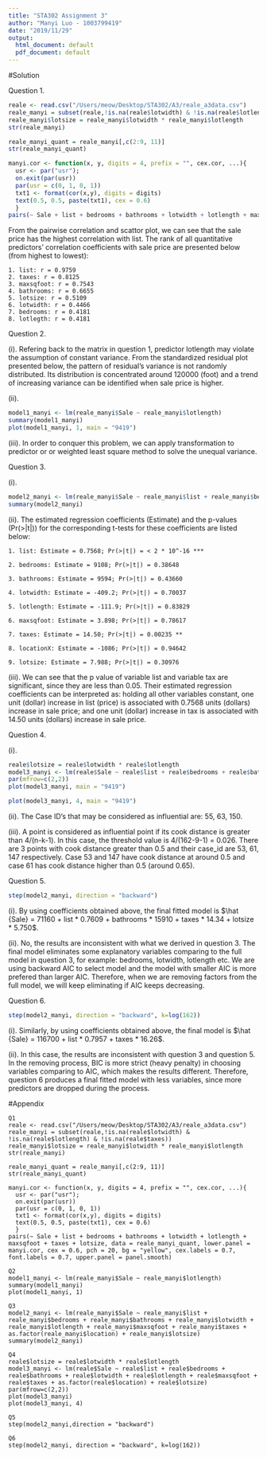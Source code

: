 ```yaml
---
title: "STA302 Assignment 3"
author: "Manyi Luo - 1003799419"
date: "2019/11/29"
output:
  html_document: default
  pdf_document: default
---
```


#Solution

Question 1.
```r
reale <- read.csv("/Users/meow/Desktop/STA302/A3/reale_a3data.csv")
reale_manyi = subset(reale,!is.na(reale$lotwidth) & !is.na(reale$lotlength) & !is.na(reale$taxes))
reale_manyi$lotsize = reale_manyi$lotwidth * reale_manyi$lotlength
str(reale_manyi)
```

```r
reale_manyi_quant = reale_manyi[,c(2:9, 11)]
str(reale_manyi_quant)
```

```r
manyi.cor <- function(x, y, digits = 4, prefix = "", cex.cor, ...){
  usr <- par("usr");
  on.exit(par(usr))
  par(usr = c(0, 1, 0, 1))
  txt1 <- format(cor(x,y), digits = digits)
  text(0.5, 0.5, paste(txt1), cex = 0.6)
  }
pairs(~ Sale + list + bedrooms + bathrooms + lotwidth + lotlength + maxsqfoot + taxes + lotsize, data = reale_manyi_quant, lower.panel = manyi.cor, cex = 0.6, pch = 20, bg = "yellow", cex.labels = 0.7, font.labels = 0.7, upper.panel = panel.smooth)
```

From the pairwise correlation and scattor plot, we can see that the sale price has the highest correlation with list. The rank of all quantitative predictors' correlation coefficients with sale price are presented below (from highest to lowest):
```
1. list: r = 0.9759
2. taxes: r = 0.8125
3. maxsqfoot: r = 0.7543
4. bathrooms: r = 0.6655
5. lotsize: r = 0.5109
6. lotwidth: r = 0.4466
7. bedrooms: r = 0.4181
8. lotlegth: r = 0.4181
```

Question 2.

(i).
Refering back to the matrix in question 1, predictor lotlength may violate the assumption of constant variance. From the standardized residual plot presented below, the pattern of residual's variance is not randomly distributed. Its distribution is concentrated around 120000 (foot) and a trend of increasing variance can be identified when sale price is higher.

(ii).
```r
model1_manyi <- lm(reale_manyi$Sale ~ reale_manyi$lotlength)
summary(model1_manyi)
plot(model1_manyi, 1, main = "9419")
```

(iii). In order to conquer this problem, we can apply transformation to predictor or or weighted least square method to solve the unequal variance.

Question 3.

(i).
```r
model2_manyi <- lm(reale_manyi$Sale ~ reale_manyi$list + reale_manyi$bedrooms + reale_manyi$bathrooms + reale_manyi$lotwidth + reale_manyi$lotlength + reale_manyi$maxsqfoot + reale_manyi$taxes + as.factor(reale_manyi$location) + reale_manyi$lotsize)
summary(model2_manyi)
```

(ii).
The estimated regression coefficients (Estimate) and the p-values (Pr(>|t|)) for the corresponding t-tests for these coefficients are listed below:
```
1. list: Estimate = 0.7568; Pr(>|t|) = < 2 * 10^-16 ***

2. bedrooms: Estimate = 9108; Pr(>|t|) = 0.38648

3. bathrooms: Estimate = 9594; Pr(>|t|) = 0.43660

4. lotwidth: Estimate = -409.2; Pr(>|t|) = 0.70037

5. lotlength: Estimate = -111.9; Pr(>|t|) = 0.83829

6. maxsqfoot: Estimate = 3.898; Pr(>|t|) = 0.78617

7. taxes: Estimate = 14.50; Pr(>|t|) = 0.00235 **

8. locationX: Estimate = -1086; Pr(>|t|) = 0.94642

9. lotsize: Estimate = 7.988; Pr(>|t|) = 0.30976
```

(iii).
We can see that the p value of variable list and variable tax are significant, since they are less than 0.05. Their estimated regression coefficients can be interpreted as: holding all other variables constant, one unit (dollar) increase in list (price) is associated with 0.7568 units (dollars) increase in sale price; and one unit (dollar) increase in tax is associated with 14.50 units (dollars) increase in sale price.

Question 4.

(i).
```r
reale$lotsize = reale$lotwidth * reale$lotlength
model3_manyi <- lm(reale$Sale ~ reale$list + reale$bedrooms + reale$bathrooms + reale$lotwidth + reale$lotlength + reale$maxsqfoot + reale$taxes + as.factor(reale$location) + reale$lotsize)
par(mfrow=c(2,2))
plot(model3_manyi, main = "9419")
```

```r
plot(model3_manyi, 4, main = "9419")
```

(ii). The Case ID's that may be considered as influential are: 55, 63, 150.

(iii).
A point is considered as influential point if its cook distance is greater than 4/(n-k-1). In this case, the threshold value is 4/(162-9-1) = 0.026. There are 3 points with cook distance greater than 0.5 and their case_id are 53, 61, 147 respectively. Case 53 and 147 have cook distance at around 0.5 and case 61 has cook distance higher than 0.5 (around 0.65). 

Question 5.
```r
step(model2_manyi, direction = "backward")
```

(i). By using coefficients obtained above, the final fitted model is $\hat {Sale} = 71160 + list * 0.7609 + bathrooms * 15910 + taxes * 14.34 + lotsize * 5.750$. 

(ii). No, the results are inconsistent with what we derived in question 3. The final model eliminates some explanatory variables comparing to the full model in question 3, for example: bedrooms, lotwidth, lotlength etc. We are using backward AIC to select model and the model with smaller AIC is more prefered than larger AIC. Therefore, when we are removing factors from the full model, we will keep eliminating if AIC keeps decreasing.

Question 6.
```r
step(model2_manyi, direction = "backward", k=log(162))
```

(i).
Similarly, by using coefficients obtained above, the final model is $\hat {Sale} = 116700 + list * 0.7957 + taxes * 16.26$. 

(ii). 
In this case, the results are inconsistent with question 3 and question 5. In the removing process, BIC is more strict (heavy penalty) in choosing variables comparing to AIC, which makes the results different. Therefore, question 6 produces a final fitted model with less variables, since more predictors are dropped during the process.

#Appendix

```
Q1
reale <- read.csv("/Users/meow/Desktop/STA302/A3/reale_a3data.csv")
reale_manyi = subset(reale,!is.na(reale$lotwidth) & !is.na(reale$lotlength) & !is.na(reale$taxes))
reale_manyi$lotsize = reale_manyi$lotwidth * reale_manyi$lotlength
str(reale_manyi)

reale_manyi_quant = reale_manyi[,c(2:9, 11)]
str(reale_manyi_quant)

manyi.cor <- function(x, y, digits = 4, prefix = "", cex.cor, ...){
  usr <- par("usr");
  on.exit(par(usr))
  par(usr = c(0, 1, 0, 1))
  txt1 <- format(cor(x,y), digits = digits)
  text(0.5, 0.5, paste(txt1), cex = 0.6)
  }
pairs(~ Sale + list + bedrooms + bathrooms + lotwidth + lotlength + maxsqfoot + taxes + lotsize, data = reale_manyi_quant, lower.panel = manyi.cor, cex = 0.6, pch = 20, bg = "yellow", cex.labels = 0.7, font.labels = 0.7, upper.panel = panel.smooth)

Q2
model1_manyi <- lm(reale_manyi$Sale ~ reale_manyi$lotlength)
summary(model1_manyi)
plot(model1_manyi, 1)

Q3
model2_manyi <- lm(reale_manyi$Sale ~ reale_manyi$list + reale_manyi$bedrooms + reale_manyi$bathrooms + reale_manyi$lotwidth + reale_manyi$lotlength + reale_manyi$maxsqfoot + reale_manyi$taxes + as.factor(reale_manyi$location) + reale_manyi$lotsize)
summary(model2_manyi)

Q4
reale$lotsize = reale$lotwidth * reale$lotlength
model3_manyi <- lm(reale$Sale ~ reale$list + reale$bedrooms + reale$bathrooms + reale$lotwidth + reale$lotlength + reale$maxsqfoot + reale$taxes + as.factor(reale$location) + reale$lotsize)
par(mfrow=c(2,2))
plot(model3_manyi)
plot(model3_manyi, 4)

Q5
step(model2_manyi,direction = "backward")

Q6
step(model2_manyi, direction = "backward", k=log(162))
```



